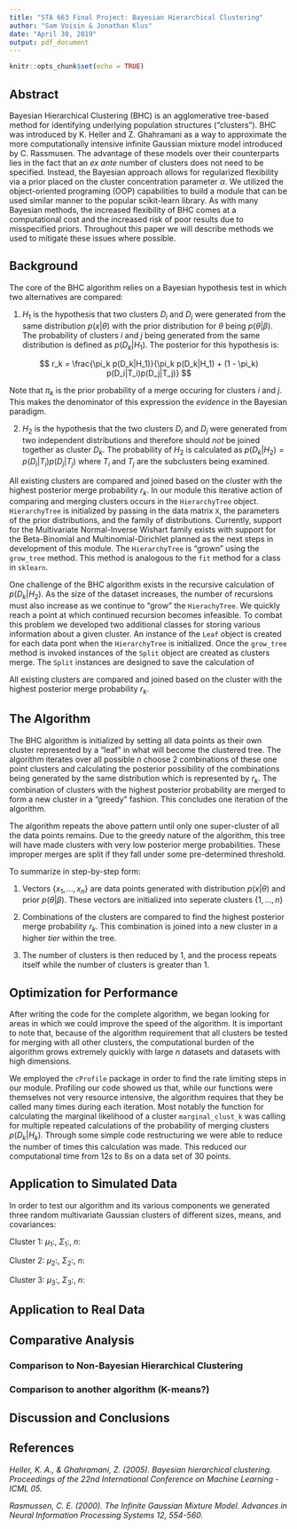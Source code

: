 ```yaml
---
title: "STA 663 Final Project: Bayesian Hierarchical Clustering"
author: "Sam Voisin & Jonathan Klus"
date: "April 30, 2019"
output: pdf_document
---
```


```r
knitr::opts_chunk$set(echo = TRUE)
```

## Abstract

Bayesian Hierarchical Clustering (BHC) is an agglomerative tree-based method for identifying underlying population structures ("clusters"). BHC was introduced by K. Heller and Z. Ghahramani as a way to approximate the more computationally intensive infinite Gaussian mixture model introduced by C. Rassmusen. The advantage of these models over their counterparts lies in the fact that an *ex ante* number of clusters does not need to be specified. Instead, the Bayesian approach allows for regularized flexibility via a prior placed on the cluster concentration parameter $\alpha$. We utilized the object-oriented programing (OOP) capabilities to build a module that can be used similar manner to the popular scikit-learn library. As with many Bayesian methods, the increased flexibility of BHC comes at a computational cost and the increased risk of poor results due to misspecified priors. Throughout this paper we will describe methods we used to mitigate these issues where possible.

## Background

The core of the BHC algorithm relies on a Bayesian hypothesis test in which two alternatives are compared:

1) $H_1$ is the hypothesis that two clusters $D_i$ and $D_j$ were generated from the same distribution $p(x | \theta)$ with the prior distribution for $\theta$ being $p(\theta | \beta)$. The probability of clusters $i$ and $j$ being generated from the same distribution is defined as $p(D_k|H_1)$. The posterior for this hypothesis is:

$$
r_k = \frac{\pi_k p(D_k|H_1)}{\pi_k p(D_k|H_1) + (1 - \pi_k) p(D_i|T_i)p(D_j|T_j)}
$$

Note that $\pi_k$ is the prior probability of a merge occuring for clusters $i$ and $j$. This makes the denominator of this expression the *evidence* in the Bayesian paradigm.

2) $H_2$ is the hypothesis that the two clusters $D_i$ and $D_j$ were generated from two independent distributions and therefore should *not* be joined together as cluster $D_k$. The probability of $H_2$ is calculated as $p(D_k|H_2) = p(D_i|T_i)p(D_j|T_j)$ where $T_i$ and $T_j$ are the subclusters being examined.

All existing clusters are compared and joined based on the cluster with the highest posterior merge probability $r_k$. In our module this iterative action of comparing and merging clusters occurs in the `HierarchyTree` object. `HierarchyTree` is initialized by passing in the data matrix `X`, the parameters of the prior distributions, and the family of distributions. Currently, support for the Multivariate Normal-Inverse Wishart family exists with support for the Beta-Binomial and Multinomial-Dirichlet planned as the next steps in development of this module. The `HierarchyTree` is "grown" using the `grow_tree` method. This method is analogous to the `fit` method for a class in `sklearn`.

One challenge of the BHC algorithm exists in the recursive calculation of $p(D_k|H_2)$. As the size of the dataset increases, the number of recursions must also increase as we continue to "grow" the `HierachyTree`. We quickly reach a point at which continued recursion becomes infeasible. To combat this problem we developed two additional classes for storing various information about a given cluster. An instance of the `Leaf` object is created for each data pont when the `HierarchyTree` is initialized. Once the `grow_tree` method is invoked instances of the `Split` object are created as clusters merge. The `Split` instances are designed to save the calculation of 

All existing clusters are compared and joined based on the cluster with the highest posterior merge probability $r_k$. 

## The Algorithm

The BHC algorithm is initialized by setting all data points as their own cluster represented by a "leaf" in what will become the clustered tree. The algorithm iterates over all possible $n$ choose $2$ combinations of these one point clusters and calculating the posterior possibility of the combinations being generated by the same distribution which is represented by $r_k$. The combination of clusters with the highest posterior probability are merged to form a new cluster in a "greedy" fashion. This concludes one iteration of the algorithm.

The algorithm repeats the above pattern until only one super-cluster of all the data points remains. Due to the greedy nature of the algorithm, this tree will have made clusters with very low posterior merge probabilities. These improper merges are split if they fall under some pre-determined threshold.

To summarize in step-by-step form:

1) Vectors $\{x_1, ..., x_n\}$ are data points generated with distribution $p(x | \theta)$ and prior $p(\theta | \beta)$. These vectors are initialized into seperate clusters $\{1, ..., n\}$

2) Combinations of the clusters are compared to find the highest posterior merge probability $r_k$. This combination is joined into a new cluster in a higher *tier* within the tree.

3) The number of clusters is then reduced by $1$, and the process repeats itself while the number of clusters is greater than $1$.

## Optimization for Performance

After writing the code for the complete algorithm, we began looking for areas in which we could improve the speed of the algorithm. It is important to note that, because of the algorithm requirement that all clusters be tested for merging with all other clusters, the computational burden of the algorithm grows extremely quickly with large $n$ datasets and datasets with high dimensions.

We employed the `cProfile` package in order to find the rate limiting steps in our module. Profiling our code showed us that, while our functions were themselves not very resource intensive, the algorithm requires that they be called many times during each iteration. Most notably the function for calculating the marginal likelihood of a cluster `marginal_clust_k` was calling for multiple repeated calculations of the probability of merging clusters $p(D_k|H_k)$. Through some simple code restructuring we were able to reduce the number of times this calculation was made. This reduced our computational time from $12s$ to $8s$ on a data set of $30$ points.

## Application to Simulated Data

In order to test our algorithm and its various components we generated three random multivariate Gaussian clusters of different sizes, means, and covariances:

Cluster $1$: $\mu_1:$, $\Sigma_1:$, $n:$ 

Cluster $2$: $\mu_2:$, $\Sigma_2:$, $n:$

Cluster $3$: $\mu_3:$, $\Sigma_3:$, $n:$



## Application to Real Data

## Comparative Analysis

### Comparison to Non-Bayesian Hierarchical Clustering

### Comparison to another algorithm (K-means?)

## Discussion and Conclusions



## References

*Heller, K. A., & Ghahramani, Z. (2005). Bayesian hierarchical clustering.
Proceedings of the 22nd International Conference on Machine Learning - ICML 05.*

*Rasmussen, C. E. (2000). The Infinite Gaussian Mixture Model. 
Advances in Neural Information Processing Systems 12, 554-560.*

